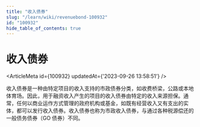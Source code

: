 ```yaml
---
title: "收入债券"
slug: "/learn/wiki/revenuebond-100932"
id: "100932"
hide_table_of_contents: true
---
```



# 收入债券

<ArticleMeta id={100932} updatedAt={'2023-09-26 13:58:51'} />
<div className='border-solid border-b border-t-0 my-4 border-[var(--ifm-color-gray-300)]' />

收入债券是一种由特定项目的收入支持的市政债券分类，如收费桥梁，公路或本地体育场。因此，用于融资收入产生的项目的收入债券由特定的收入来源担保。通常，任何以商业运作方式管理的政府机构或基金，如既有经营收入又有支出的实体，都可以发行收入债券。收入债券也称为市政收入债券，与通过各种税源偿还的一般债务债券（GO 债券）不同。
